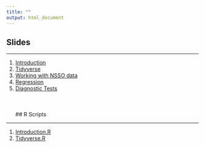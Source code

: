 ```yaml
---
title: ""
output: html_document
---
```



## Slides

---


1. [Introduction](content/Introduction.html){target="_blank"}
2. [Tidyverse](content/Tidyverse.html){target="_blank"}
3. [Working with NSSO data](content/Nsso.html){target="_blank"}
4. [Regression](content/Regression.html){target="_blank"}
5. [Diagnostic Tests](content/Diagnostics.html){target="_blank"}
<br>
<br>
<br>
<br>
## R Scripts

---

1. [Introduction.R](content/Introduction.R)
2. [Tidyverse.R](content/Tidyverse.R)